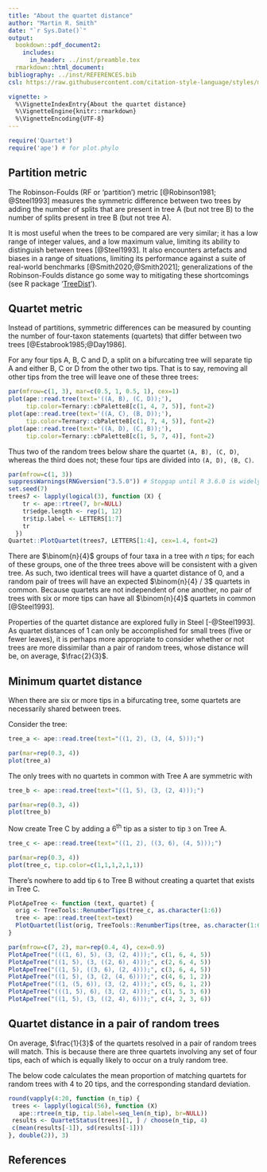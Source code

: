 ```yaml
---
title: "About the quartet distance"
author: "Martin R. Smith"
date: "`r Sys.Date()`"
output: 
  bookdown::pdf_document2:
    includes:
      in_header: ../inst/preamble.tex
  rmarkdown::html_document:
bibliography: ../inst/REFERENCES.bib
csl: https://raw.githubusercontent.com/citation-style-language/styles/master/apa-old-doi-prefix.csl

vignette: >
  %\VignetteIndexEntry{About the quartet distance}
  %\VignetteEngine{knitr::rmarkdown}
  %\VignetteEncoding{UTF-8}
---
```


```r
require('Quartet')
require('ape') # for plot.phylo
```


## Partition metric

The Robinson-Foulds (RF or 'partition') metric [@Robinson1981; @Steel1993]
measures the symmetric difference between two trees by adding
the number of splits that are present in tree A (but not tree B)
to the number of splits present in tree B (but not tree A).

It is most useful when the trees to be compared are very similar; it has
a low range of integer values, and a low maximum value, limiting its ability 
to distinguish between trees [@Steel1993].
It also encounters artefacts and biases in a range of situations,
limiting its performance against a suite of real-world benchmarks 
[@Smith2020;@Smith2021]; generalizations of the Robinson-Foulds distance
go some way to mitigating these shortcomings (see R package 
'[TreeDist](https://ms609.github.io/TreeDist/)').

## Quartet metric
Instead of partitions, symmetric differences can be measured by counting the 
number of four-taxon statements (quartets) that differ between two trees
[@Estabrook1985;@Day1986].

For any four tips A, B, C and D, a split on a bifurcating tree will separate
tip A and either B, C or D from the other two tips.  That is to say, removing
all other tips from the tree will leave one of these three trees:

```R
par(mfrow=c(1, 3), mar=c(0.5, 1, 0.5, 1), cex=1)
plot(ape::read.tree(text='((A, B), (C, D));'),
     tip.color=Ternary::cbPalette8[c(1, 4, 7, 5)], font=2)
plot(ape::read.tree(text='((A, C), (B, D));'),
     tip.color=Ternary::cbPalette8[c(1, 7, 4, 5)], font=2)
plot(ape::read.tree(text='((A, D), (C, B));'), 
     tip.color=Ternary::cbPalette8[c(1, 5, 7, 4)], font=2)
```

Thus two of the random trees below share the quartet `(A, B), (C, D)`, whereas 
the third does not; these four tips are divided into `(A, D), (B, C)`.

```R
par(mfrow=c(1, 3))
suppressWarnings(RNGversion("3.5.0")) # Stopgap until R 3.6.0 is widely available 
set.seed(7)
trees7 <- lapply(logical(3), function (X) {
    tr <- ape::rtree(7, br=NULL)
    tr$edge.length <- rep(1, 12)
    tr$tip.label <- LETTERS[1:7]
    tr
  })
Quartet::PlotQuartet(trees7, LETTERS[1:4], cex=1.4, font=2)
```

There are $\binom{n}{4}$ groups of four taxa in a tree with $n$ tips;
for each of these groups, one of the three trees above will be consistent with
a given tree.  As such, two identical trees will have a quartet distance of
0, and a random pair of trees will have an expected $\binom{n}{4} / 3$
quartets in common. Because quartets are not independent of one another,
no pair of trees with six or more tips can have all $\binom{n}{4}$ quartets in
common [@Steel1993].

Properties of the quartet distance are explored fully in Steel [-@Steel1993].  
As quartet distances of 1 can only be accomplished for small trees (five or fewer
leaves), it is perhaps more appropriate to consider whether or not trees are more
dissimilar than a pair of random trees, whose distance will be, on average, 
$\frac{2}{3}$.

## Minimum quartet distance

When there are six or more tips in a bifurcating tree, some quartets are necessarily shared between trees.

Consider the tree:
```r
tree_a <- ape::read.tree(text="((1, 2), (3, (4, 5)));")
```
```r
par(mar=rep(0.3, 4))
plot(tree_a)
```

The only trees with no quartets in common with Tree A are symmetric with  

```r
tree_b <- ape::read.tree(text="((1, 5), (3, (2, 4)));")
```
```r
par(mar=rep(0.3, 4))
plot(tree_b)
```

Now create Tree C by adding a 6<sup>th</sup> tip as a sister to tip `3` on Tree A.

```r
tree_c <- ape::read.tree(text="((1, 2), ((3, 6), (4, 5)));")
```
```r
par(mar=rep(0.3, 4))
plot(tree_c, tip.color=c(1,1,1,2,1,1))
```

There's nowhere to add tip `6` to Tree B without creating a quartet that 
exists in Tree C.

```r
PlotApeTree <- function (text, quartet) {
  orig <- TreeTools::RenumberTips(tree_c, as.character(1:6))
  tree <- ape::read.tree(text=text)
  PlotQuartet(list(orig, TreeTools::RenumberTips(tree, as.character(1:6))), quartet, overwritePar=FALSE, cex=0.9)
}

par(mfrow=c(7, 2), mar=rep(0.4, 4), cex=0.9)
PlotApeTree("(((1, 6), 5), (3, (2, 4)));", c(1, 6, 4, 5))
PlotApeTree("((1, 5), (3, ((2, 6), 4)));", c(2, 6, 4, 5))
PlotApeTree("((1, 5), ((3, 6), (2, 4)));", c(3, 6, 4, 5))
PlotApeTree("((1, 5), (3, (2, (4, 6))));", c(4, 6, 1, 2))
PlotApeTree("((1, (5, 6)), (3, (2, 4)));", c(5, 6, 1, 2))
PlotApeTree("(((1, 5), 6), (3, (2, 4)));", c(1, 5, 3, 6))
PlotApeTree("((1, 5), (3, ((2, 4), 6)));", c(4, 2, 3, 6))
```


## Quartet distance in a pair of random trees

On average, $\frac{1}{3}$ of the quartets resolved in a pair of random trees will match. This is because there are
three quartets involving any set of four tips, each of which is equally likely to 
occur on a truly random tree.

The below code calculates the mean proportion of matching quartets for random 
trees with 4 to 20 tips, and the corresponding standard deviation.

```r
round(vapply(4:20, function (n_tip) {
 trees <- lapply(logical(56), function (X) 
   ape::rtree(n_tip, tip.label=seq_len(n_tip), br=NULL))
 results <- QuartetStatus(trees)[1, ] / choose(n_tip, 4)
 c(mean(results[-1]), sd(results[-1]))
}, double(2)), 3)
```

## References
